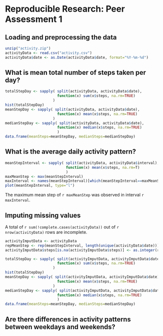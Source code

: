 # Reproducible Research: Peer Assessment 1


## Loading and preprocessing the data
```r
unzip("activity.zip")
activityData <- read.csv("activity.csv")
activityData$date <- as.Date(activityData$date, format="%Y-%m-%d")

```



## What is mean total number of steps taken per day?
```r
totalStepDay <- sapply( split(activityData, activityData$date), 
                        function(x) sum(x$steps, na.rm=TRUE)
                      )
hist(totalStepDay)
meanStepDay <- sapply( split(activityData, activityData$date), 
                        function(x) mean(x$steps, na.rm=TRUE)
                      )
medianStepDay <- sapply( split(activityData, activityData$date), 
                        function(x) median(x$steps, na.rm=TRUE)
                        )
data.frame(meanSteps=meanStepDay, medianSteps=medianStepDay)
```


## What is the average daily activity pattern?
```r
meanStepInterval <- sapply( split(activityData, activityData$interval),
                            function(x) mean(x$steps, na.rm=T)
                            )
maxMeanStep <- max(meanStepInterval)
maxInterval <- names(meanStepInterval)[which(meanStepInterval==maxMeanStep)]
plot(meanStepInterval, type="l")
```
The maximum mean step of `r maxMeanStep` was observed in interval `r maxInterval`.


## Imputing missing values
A total of `r sum(!complete.cases(activityData))` out of `r nrow(activityData)` rows are incomplete.
```r
activityImputData <- activityData
repMeanStep <- rep(meanStepInterval, length(unique(activityData$date)))
activityImputData$steps[is.na(activityImputData$steps)] <- as.integer(repMeanStep[is.na(activityImputData$steps)])
```
```r
totalStepDay <- sapply( split(activityImputData, activityImputData$date), 
                        function(x) sum(x$steps, na.rm=TRUE)
                      )
hist(totalStepDay)
meanStepDay <- sapply( split(activityImputData, activityImputData$date), 
                        function(x) mean(x$steps, na.rm=TRUE)
                      )
medianStepDay <- sapply( split(activityImputData, activityImputData$date), 
                        function(x) median(x$steps, na.rm=TRUE)
                        )
data.frame(meanSteps=meanStepDay, medianSteps=medianStepDay)
```




## Are there differences in activity patterns between weekdays and weekends?
